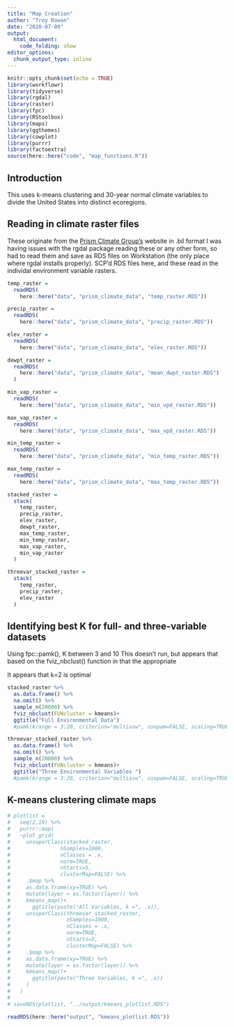 ```yaml
---
title: "Map Creation"
author: "Troy Rowan"
date: "2020-07-09"
output: 
  html_document:
    code_folding: show
editor_options:
  chunk_output_type: inline
---
```



```r
knitr::opts_chunk$set(echo = TRUE)
library(workflowr)
library(tidyverse)
library(rgdal)
library(raster)
library(fpc)
library(RStoolbox)
library(maps)
library(ggthemes)
library(cowplot)
library(purrr)
library(factoextra)
source(here::here("code", "map_functions.R"))

```


## Introduction
This uses k-means clustering and 30-year normal climate variables to divide the United States into distinct ecoregions.



## Reading in climate raster files

These originate from the [Prism Climate Group's](https://prism.oregonstate.edu/normals/) website in .bil format 
I was having issues with the rgdal package reading these or any other form, so had to read them and save as RDS files on Workstation (the only place where rgdal installs properly). SCP'd RDS files here, and these read in the individal environment variable rasters. 
```r
temp_raster = 
  readRDS(
    here::here("data", "prism_climate_data", "temp_raster.RDS"))

precip_raster = 
  readRDS(
    here::here("data", "prism_climate_data", "precip_raster.RDS"))

elev_raster = 
  readRDS(
    here::here("data", "prism_climate_data", "elev_raster.RDS"))

dewpt_raster = 
  readRDS(
    here::here("data", "prism_climate_data", "mean_dwpt_raster.RDS")
  )

min_vap_raster = 
  readRDS(
    here::here("data", "prism_climate_data", "min_vpd_raster.RDS"))

max_vap_raster = 
  readRDS(
    here::here("data", "prism_climate_data", "max_vpd_raster.RDS"))

min_temp_raster = 
  readRDS(
    here::here("data", "prism_climate_data", "min_temp_raster.RDS"))

max_temp_raster = 
  readRDS(
    here::here("data", "prism_climate_data", "max_temp_raster.RDS"))
```

```r
stacked_raster = 
  stack(
    temp_raster,
    precip_raster,
    elev_raster,
    dewpt_raster,
    max_temp_raster,
    min_temp_raster,
    max_vap_raster,
    min_vap_raster
  ) 

threevar_stacked_raster = 
  stack(
    temp_raster,
    precip_raster,
    elev_raster
  )

```


## Identifying best K for full- and three-variable datasets

Using fpc::pamk(), K between 3 and 10
This doesn't run, but appears that based on the fviz_nbclust() function in that the appropriate 
 
It appears that k=2 is optimal 
```r
stacked_raster %>% 
  as.data.frame() %>% 
  na.omit() %>% 
  sample_n(20000) %>% 
  fviz_nbclust(FUNcluster = kmeans)+
  ggtitle("Full Environmental Data")
  #pamk(krange = 3:20, criterion="multiasw", usepam=FALSE, scaling=TRUE)

threevar_stacked_raster %>% 
  as.data.frame() %>% 
  na.omit() %>% 
  sample_n(20000) %>% 
  fviz_nbclust(FUNcluster = kmeans)+
  ggtitle("Three Environmental Variables ")
  #pamk(krange = 3:20, criterion="multiasw", usepam=FALSE, scaling=TRUE)
```

## K-means clustering climate maps

```r

# plotlist =
#   seq(2,10) %>% 
#   purrr::map(
#   ~plot_grid(
#     unsuperClass(stacked_raster,
#                nSamples=1000,
#                nClasses = .x,
#                norm=TRUE,
#                nStarts=5,
#                clusterMap=FALSE) %>%
#     .$map %>%
#     as.data.frame(xy=TRUE) %>%
#     mutate(layer = as.factor(layer)) %>%
#     kmeans_map()+
#       ggtitle(paste("All Variables, k =", .x)),
#     unsuperClass(threevar_stacked_raster,
#                  nSamples=1000,
#                  nClasses = .x,
#                  norm=TRUE,
#                  nStarts=5,
#                  clusterMap=FALSE) %>%
#     .$map %>%
#     as.data.frame(xy=TRUE) %>%
#     mutate(layer = as.factor(layer)) %>%
#     kmeans_map()+
#       ggtitle(paste("Three Variables, k =", .x))
#     )
#   )
#   
# saveRDS(plotlist, "../output/kmeans_plotlist.RDS")

readRDS(here::here("output", "kmeans_plotlist.RDS"))

```



